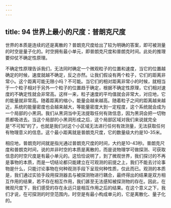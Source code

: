 ```yaml
---
---
---
```

title: 94 世界上最小的尺度：普朗克尺度
---




世界的本质是连续的还是离散的？普朗克尺度给出了较为明确的答案，即可被测量的时空是量子化的。时空拥有最小单元，即普朗克尺度和普朗克时间。此处的推理要仰仗不确定性原理。

不确定性原理告诉我们，无法同时确定一个微观粒子的位置和速度，当它的位置越确定的时候，速度就越不确定，反之亦然。让我们假设有两个粒子，它们的距离非常小。这个距离可能无限小吗？不可能。当它们的相对距离非常小的时候，就相当于一个粒子相对于另外一个粒子的位置趋于确定，根据不确定性原理，它们相对速度的不确定性就会非常高。这样一来，粒子速度的平均值就会非常大，对应地，它的能量就非常高。随着距离的缩小，能量会越来越高。随着粒子之间的距离越来越近，系统的能量密度也会越来越大，等能量密度大到一定程度，这个系统就会成为一个局部的小黑洞。我们从黑洞当中无法提取任何有效信息，因为黑洞会把一切物质都吸进去。当这个局部的小黑洞形成之后，这个局部区域对我们来说就完全是“不可知”的了，也就是我们对这个小区域无法进行任何有效测量，无法获取任何有物理意义的信息。这个最小距离就是普朗克尺度，它的数量级大约是10-35米。

相应地，普朗克时间就是指光通过普朗克尺度的时间，大约是10-43秒。普朗克尺度和普朗克时间，说的并非时空的本质是离散的，而是说物理学可做探测、可获取信息的时空尺度是有最小单元的。这恰恰说明了，到了微观世界，我们探讨的不再是事物的本质，而是一切结论都只能建立在可观测的前提之上，我们不能去讨论事物是什么，只能讨论事物在何种观测手段下呈现何种性质，仅此而已。观测的本质是，我们通过实验手段用探测器去与被探测物进行耦合，最终得出的结果是双方相互作用的结果，若不存在相互作用，我们甚至无法感知被探测物的存在。因此，在微观尺度下，我们感受的存在永远只是相互作用之后的结果。在这个意义之下，我们才说，在可探测的时空范围内，时空是有最小构成单元的，它是离散化、量子化的。